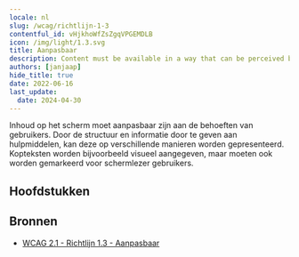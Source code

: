 ```yaml
---
locale: nl
slug: /wcag/richtlijn-1-3
contentful_id: vHjkhoWfZsZgqVPGEMDLB
icon: /img/light/1.3.svg
title: Aanpasbaar
description: Content must be available in a way that can be perceived by all users.
authors: [janjaap]
hide_title: true
date: 2022-06-16
last_update:
  date: 2024-04-30
---
```


<Hero
  title="Aanpasbaar"
  imageSrc="/img/light/1.3.svg"
  alt="WCAG 1.3 - Logo"
  prefix="Richtlijn 1.3"
/>

Inhoud op het scherm moet aanpasbaar zijn aan de behoeften van gebruikers. Door de structuur en informatie door te geven aan hulpmiddelen, kan deze op verschillende manieren worden gepresenteerd. Kopteksten worden bijvoorbeeld visueel aangegeven, maar moeten ook worden gemarkeerd voor schermlezer gebruikers.

## Hoofdstukken

<LinkList title="Hoofdstukken" isHighlighted={true}>
  <LinkListItem url="/nl/richtlijnen/wcag/succescriterium-1-3-1" title="Succescriterium 1.3.1 - Info en relaties" pageTitle="Info en relaties" shortDescription="Ensure that the information and relationships on the screen are not only conveyed visually." icon="/img/light/1.3.1.svg" iconAlt="WCAG 1.3.1 - Logo"/>
  <LinkListItem url="/nl/richtlijnen/wcag/succescriterium-1-3-2" title="Succescriterium 1.3.2 - Betekenisvolle volgorde" pageTitle="Betekenisvolle volgorde" shortDescription="Ensure that the order which assistive technologies follow reflect the meaning of the content." icon="/img/light/1.3.2.svg" iconAlt="WCAG 1.3.2 - Logo"/>
  <LinkListItem url="/nl/richtlijnen/wcag/succescriterium-1-3-3" title="Succescriterium 1.3.3 - Zintuiglijke eigenschappen" pageTitle="Zintuiglijke eigenschappen" shortDescription="Ensure instructions can be understood by everyone. Instructions that only use shape, size, location, orientation or sound are not understandable for everyone." icon="/img/light/1.3.3.svg" iconAlt="WCAG 1.3.3 - Logo"/>
  <LinkListItem url="/nl/richtlijnen/wcag/succescriterium-1-3-4" title="Succescriterium 1.3.4 - Weergavestand" pageTitle="Weergavestand" shortDescription="Ensure that the screen content rotates with the device display." icon="/img/light/1.3.4.svg" iconAlt="WCAG 1.3.4 - Logo"/>
  <LinkListItem url="/nl/richtlijnen/wcag/succescriterium-1-3-5" title="Succescriterium 1.3.5 - Identificeer het doel van de input" pageTitle="Identificeer het doel van de input" shortDescription="Ensure it is clear what information is expected from users inside input fields." icon="/img/light/1.3.5.svg" iconAlt="WCAG 1.3.5 - Logo"/>
  <LinkListItem url="/nl/richtlijnen/wcag/succescriterium-1-3-6" title="Succescriterium 1.3.6 - Identificeer het doel" pageTitle="Identificeer het doel" shortDescription="In content implemented using markup languages, the purpose of User Interface Components, icons, and regions can be programmatically determined." icon="/img/light/1.3.6.svg" iconAlt="WCAG 1.3.6 icon"/>
</LinkList>

## Bronnen

- [WCAG 2.1 - Richtlijn 1.3 - Aanpasbaar](https://www.w3.org/Translations/WCAG21-nl/#aanpasbaar)
